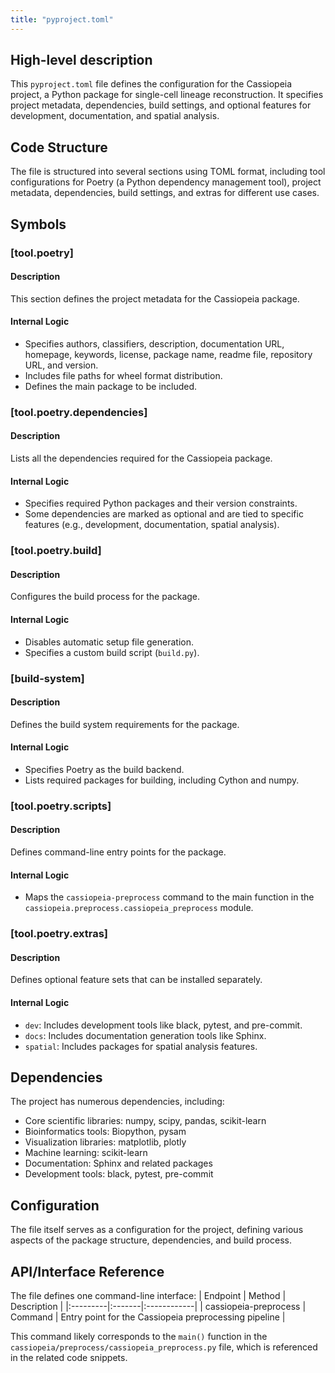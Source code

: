 ```yaml
---
title: "pyproject.toml"
---
```


## High-level description
This `pyproject.toml` file defines the configuration for the Cassiopeia project, a Python package for single-cell lineage reconstruction. It specifies project metadata, dependencies, build settings, and optional features for development, documentation, and spatial analysis.

## Code Structure
The file is structured into several sections using TOML format, including tool configurations for Poetry (a Python dependency management tool), project metadata, dependencies, build settings, and extras for different use cases.

## Symbols

### [tool.poetry]
#### Description
This section defines the project metadata for the Cassiopeia package.

#### Internal Logic
- Specifies authors, classifiers, description, documentation URL, homepage, keywords, license, package name, readme file, repository URL, and version.
- Includes file paths for wheel format distribution.
- Defines the main package to be included.

### [tool.poetry.dependencies]
#### Description
Lists all the dependencies required for the Cassiopeia package.

#### Internal Logic
- Specifies required Python packages and their version constraints.
- Some dependencies are marked as optional and are tied to specific features (e.g., development, documentation, spatial analysis).

### [tool.poetry.build]
#### Description
Configures the build process for the package.

#### Internal Logic
- Disables automatic setup file generation.
- Specifies a custom build script (`build.py`).

### [build-system]
#### Description
Defines the build system requirements for the package.

#### Internal Logic
- Specifies Poetry as the build backend.
- Lists required packages for building, including Cython and numpy.

### [tool.poetry.scripts]
#### Description
Defines command-line entry points for the package.

#### Internal Logic
- Maps the `cassiopeia-preprocess` command to the main function in the `cassiopeia.preprocess.cassiopeia_preprocess` module.

### [tool.poetry.extras]
#### Description
Defines optional feature sets that can be installed separately.

#### Internal Logic
- `dev`: Includes development tools like black, pytest, and pre-commit.
- `docs`: Includes documentation generation tools like Sphinx.
- `spatial`: Includes packages for spatial analysis features.

## Dependencies
The project has numerous dependencies, including:
- Core scientific libraries: numpy, scipy, pandas, scikit-learn
- Bioinformatics tools: Biopython, pysam
- Visualization libraries: matplotlib, plotly
- Machine learning: scikit-learn
- Documentation: Sphinx and related packages
- Development tools: black, pytest, pre-commit

## Configuration
The file itself serves as a configuration for the project, defining various aspects of the package structure, dependencies, and build process.

## API/Interface Reference
The file defines one command-line interface:
| Endpoint | Method | Description |
|:---------|:-------|:------------|
| cassiopeia-preprocess | Command | Entry point for the Cassiopeia preprocessing pipeline |

This command likely corresponds to the `main()` function in the `cassiopeia/preprocess/cassiopeia_preprocess.py` file, which is referenced in the related code snippets.